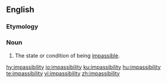 ==English==

===Etymology===
{{suffix|impassable|ability|lang=en}}

===Noun===
{{en-noun|-|impassibilities}}

# The state or condition of being [[impassible]].

[[hy:impassibility]]
[[io:impassibility]]
[[ku:impassibility]]
[[hu:impassibility]]
[[te:impassibility]]
[[vi:impassibility]]
[[zh:impassibility]]
